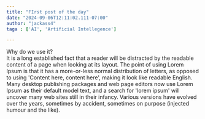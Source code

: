 ---
title: "FIrst post of the day"
date: "2024-09-06T12:11:02.111-07:00"
author: "jackass4"
taga : ['AI', 'Artificial Intellegence']

---

Why do we use it? <br/>
It is a long established fact that a reader will be distracted by the readable content of a page when looking at its layout. The point of using Lorem Ipsum is that it has a more-or-less normal distribution of letters, as opposed to using 'Content here, content here', making it look like readable English. Many desktop publishing packages and web page editors now use Lorem Ipsum as their default model text, and a search for 'lorem ipsum' will uncover many web sites still in their infancy. Various versions have evolved over the years, sometimes by accident, sometimes on purpose (injected humour and the like).
